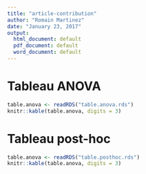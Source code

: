 ```yaml
---
title: "article-contribution"
author: "Romain Martinez"
date: "January 23, 2017"
output:
  html_document: default
  pdf_document: default
  word_document: default
---
```


# Tableau ANOVA
```r
table.anova <- readRDS("table.anova.rds")
knitr::kable(table.anova, digits = 3)
```

# Tableau post-hoc
```r
table.anova <- readRDS("table.posthoc.rds")
knitr::kable(table.anova, digits = 3)
```

